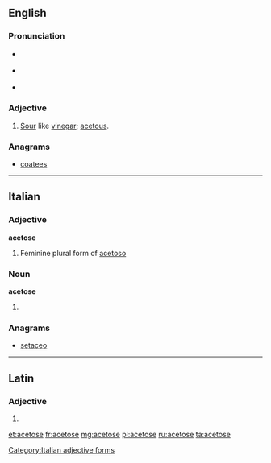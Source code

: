 ==English==

===Pronunciation===
* {{a|RP}} {{IPA|/ˈæsɪtəʊs/}}
* {{a|US}} {{IPA|/ˈæsɪtoʊs/}}
* {{audio|en-us-acetose.ogg|Audio (US)}}

===Adjective===
{{en-adj}}

# [[sour|Sour]] like [[vinegar]]; [[acetous]].

===Anagrams===
* [[coatees#English|coatees]]

----

==Italian==

===Adjective===
'''acetose''' {{f}}

# Feminine plural form of [[acetoso]]

===Noun===
'''acetose''' {{f}}

# {{plural of|acetosa|lang=it}}

===Anagrams===
* [[setaceo#Italian|setaceo]]

[[Category:Italian adjective forms]]

----

==Latin==

===Adjective===
{{la-adj-form|acetose}}

# {{inflection of|acetosus|acetosus|voc|m|s|lang=la}}

[[et:acetose]]
[[fr:acetose]]
[[mg:acetose]]
[[pl:acetose]]
[[ru:acetose]]
[[ta:acetose]]